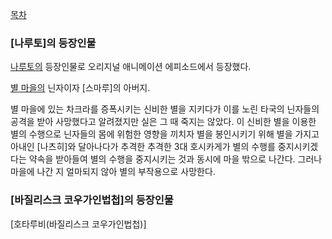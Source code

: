 [[목차]]
=== [나루토]의 등장인물 ===
[[나루토]]의 등장인물로 오리지널 애니메이션 에피소드에서 등장했다.

[[별 마을]]의 닌자이자 [스마루]의 아버지.

별 마을에 있는 차크라를 증폭시키는 신비한 별을 지키다가 이를 노린 타국의 닌자들의 공격을 받아 사망했다고 알려졌지만 실은 그 때 죽지는 않았다. 이 신비한 별을 이용한 별의 수행으로 닌자들의 몸에 위험한 영향을 끼치자 별을 봉인시키기 위해 별을 가지고 아내인 [나츠히]와 달아나다가 추격한 추격한 3대 호시카게가 별의 수행를 중지시키겠다는 약속을 받아들여 별의 수행을 중지시키는 것과 동시에 마을 밖으로 나간다.
그러나 마을에 나간 지 얼마되지 않아 별의 부작용으로 사망한다.

=== [바질리스크 코우가인법첩]의 등장인물 ===
[호타루비(바질리스크 코우가인법첩)] 
